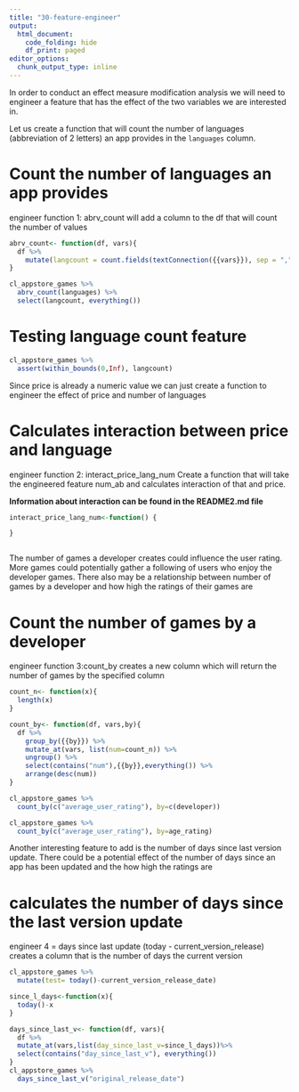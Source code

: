 ```yaml
---
title: "30-feature-engineer"
output:
  html_document:
    code_folding: hide
    df_print: paged
editor_options: 
  chunk_output_type: inline
---
```


In order to conduct an effect measure modification analysis we will need to engineer a feature that has the effect of the two variables we are interested in.

Let us create a function that will count the number of languages (abbreviation of 2 letters) an app provides in the `languages` column.

# Count the number of languages an app provides

engineer function 1: abrv_count
will add a column to the df that will count the number of values
```r
abrv_count<- function(df, vars){
  df %>% 
    mutate(langcount = count.fields(textConnection({{vars}}), sep = ","))
}

cl_appstore_games %>% 
  abrv_count(languages) %>% 
  select(langcount, everything())
```

# Testing language count feature
```r
cl_appstore_games %>% 
  assert(within_bounds(0,Inf), langcount)
```


Since price is already a numeric value we can just create a function to engineer the effect of price and number of languages

# Calculates interaction between price and language 

engineer function 2: interact_price_lang_num
Create a function that will take the engineered feature num_ab and calculates interaction of that and price. 

**Information about interaction can be found in the README2.md file**

```r
interact_price_lang_num<-function() {

}



```

The number of games a developer creates could influence the user rating. More games could potentially gather a following of users who enjoy the developer games. There also may be a relationship between number of games by a developer and how high the ratings of their games are

# Count the number of games by a developer

engineer function 3:count_by
creates a new column which will return the number of games by the specified column
```r
count_n<- function(x){
  length(x)
}

count_by<- function(df, vars,by){
  df %>% 
    group_by({{by}}) %>% 
    mutate_at(vars, list(num=count_n)) %>% 
    ungroup() %>% 
    select(contains("num"),{{by}},everything()) %>% 
    arrange(desc(num))
}

cl_appstore_games %>% 
  count_by(c("average_user_rating"), by=c(developer)) 

cl_appstore_games %>% 
  count_by(c("average_user_rating"), by=age_rating)
```

Another interesting feature to add is the number of days since last version update. There could be a potential effect of the number of days since an app has been updated and the how high the ratings are

# calculates the number of days since the last version update

engineer 4 = days since last update (today - current_version_release)
creates a column that is the number of days the current version
```r
cl_appstore_games %>% 
  mutate(test= today()-current_version_release_date)

since_l_days<-function(x){
  today()-x
}

days_since_last_v<- function(df, vars){
  df %>% 
  mutate_at(vars,list(day_since_last_v=since_l_days))%>% 
  select(contains("day_since_last_v"), everything())
}
cl_appstore_games %>% 
  days_since_last_v("original_release_date")

```

